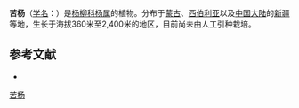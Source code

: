 {{Speciesbox
| name = 苦杨
| status = 
| status_system = 
| image =
| genus = Populus
| species = laurifolia
| authority = Ledeb.
}}

'''苦杨'''（[[学名|学名]]：{{lang|la|''Populus laurifolia''}}）是[[杨柳科|杨柳科]][[杨属|杨属]]的植物。分布于[[蒙古|蒙古]]、[[西伯利亚|西伯利亚]]以及[[中国大陆|中国大陆]]的[[新疆|新疆]]等地，生长于海拔360米至2,400米的地区，目前尚未由人工引种栽培。

== 参考文献 ==
<div class="references-small">
* {{cite web| url =http://www.bioinfo.cn/db05/KmzwSpecies.php?action=view&id=19873| title =苦杨| work =《中国高等植物数据库全库》| publisher =中国科学院微生物研究所| author =昆明植物研究所| accessdate =2009-02-25| deadurl =yes| archiveurl =https://web.archive.org/web/20160305031842/http://www.bioinfo.cn/db05/KmzwSpecies.php?action=view&id=19873| archivedate =2016-03-05}}
</div>
{{Taxonbar|from=Q1869852}}

[[Category:杨属|苦杨]]


{{植物小作品}}